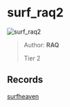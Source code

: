 
# surf_raq2

![surf_raq2](https://raw.githubusercontent.com/Sayt123/SurfMapPics/Maps-and-bonuses/csgo/surf_raq2.jpg)

> Author: **RAQ**
>
> Tier 2

## Records

[surfheaven](https://surfheaven.eu/map/surf_raq2)
